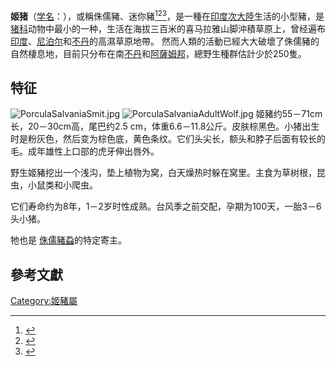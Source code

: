 {{About|生活在印度次大陸的小型豬|被蘭嶼島民稱為「迷你猪」的小型豬|蘭嶼豬}}
{{Speciesbox
| image = PorculaSalvania.jpg
| status = EN
| status_system = iucn3.1
| status_ref = <ref>{{IUCN2008|assessors=Narayan, G., Deka, P. & Oliver, W.|year=2008|id=21172|title=Porcula salvania|downloaded=2009-03-27}}</ref>
| display parents=3
| parent authority = [[Brian_Houghton_Hodgson|Hodgson]], 1847
| taxon= Porcula salvania
| authority = Hodgson, 1847
| synonyms =*''Sus salvanius'' {{small|(Hodgson, 1847)}}
}}
'''姬猪'''（[[学名|学名]]：''{{lang|la|Porcula salvania}}''），或稱侏儒豬、迷你豬<ref>{{cite web |title= |url=http://terms.naer.edu.tw/detail/1077177/ |website=國家教育研究院 雙語詞彙、學術名詞暨辭書資訊網 |accessdate=2018-06-19 |archive-date=2019-05-19 |archive-url=https://web.archive.org/web/20190519142321/http://terms.naer.edu.tw/detail/1077177/ |dead-url=no }}</ref><ref>{{cite web |title=華盛頓公約附錄一、二、三列管之動植物物種清單說明 |url=https://www.trade.gov.tw/App_Ashx/File.ashx?FilePath=../Files/PageFile/241_76962/華盛頓公約附錄一二三清單(old+version).pdf |website=經濟部國際貿易局 |accessdate=2018-06-19 |archive-date=2019-05-19 |archive-url=https://web.archive.org/web/20190519210432/https://www.trade.gov.tw/App_Ashx/File.ashx?FilePath=..%2FFiles%2FPageFile%2F241_76962%2F%E8%8F%AF%E7%9B%9B%E9%A0%93%E5%85%AC%E7%B4%84%E9%99%84%E9%8C%84%E4%B8%80%E4%BA%8C%E4%B8%89%E6%B8%85%E5%96%AE%28old+version%29.pdf |dead-url=no }}</ref><ref>{{cite web |title=濒危野生动植物种国际贸易公约附录I、附录II和附录III(2017年8月) |url=http://www.cites.org.cn/uploadfile/article/uploadfile/201804/20180411050030363.pdf |website=中华人民共和国濒危物种科学委员会 |access-date=2018-06-19 |archive-date=2018-11-23 |archive-url=https://web.archive.org/web/20181123193601/http://www.cites.org.cn/uploadfile/article/uploadfile/201804/20180411050030363.pdf |dead-url=no }}</ref>，是一種在[[印度次大陸|印度次大陸]]生活的小型豬，是[[猪科|猪科]]动物中最小的一种，生活在海拔三百米的喜马拉雅山脚沖積草原上，曾经遍布[[印度|印度]]、[[尼泊尔|尼泊尔]]和[[不丹|不丹]]的高濕草原地帶。 然而人類的活動已經大大破壞了侏儒豬的自然棲息地，目前只分布在南[[不丹|不丹]]和[[阿薩姆邦|阿薩姆邦]]，總野生種群估計少於250隻。

== 特征 ==
[[File:PorculaSalvaniaSmit.jpg|thumb]]
[[File:PorculaSalvaniaAdultWolf.jpg|thumb]]
姬豬约55－71cm长，20－30cm高，尾巴约2.5 cm，体重6.6－11.8公斤。皮肤棕黑色。小猪出生时是粉灰色，然后变为棕色底，黄色条纹。它们头尖长，额头和脖子后面有较长的毛。成年雄性上口部的虎牙伸出唇外。

野生姬豬挖出一个浅沟，垫上植物为窝，白天燥热时躲在窝里。主食为草树根，昆虫，小鼠类和小爬虫。

它们寿命约为8年，1－2岁时性成熟。台风季之前交配，孕期为100天，一胎3－6头小猪。

牠也是 [[侏儒豬蝨|侏儒豬蝨]]的特定寄主。

==參考文獻==
{{Reflist}}

{{Commons category|Sus_salvanius}}
{{Wikispecies|Sus_salvanius}}
{{Taxonbar|from=Q244447}}

[[Category:姬豬屬|Category:姬豬屬]]